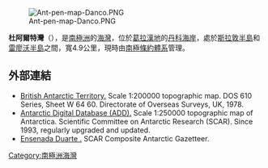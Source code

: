 [[Image:Ant-pen-map-Danco.PNG|thumb]]

{{coord|64|12|00|S|60|57|00|W|display=title}}

'''杜阿爾特灣'''（{{lang-en|Duarte Cove}}），是[[南極洲|南極洲]]的[[海灣|海灣]]，位於[[葛拉漢地|葛拉漢地]]的[[丹科海岸|丹科海岸]]，處於[[斯拉敦半島|斯拉敦半島]]和[[雷廖沃半島|雷廖沃半島]]之間，寬4.9公里，現時由[[南極條約體系|南極條約體系]]管理。

==外部連結==
* [http://data.aad.gov.au/aadc/mapcat/display_map.cfm?map_id=3198 British Antarctic Territory.] {{Wayback|url=http://data.aad.gov.au/aadc/mapcat/display_map.cfm?map_id=3198 |date=20120612032744 }}  Scale 1:200000 topographic map.  DOS 610 Series, Sheet W 64 60.  Directorate of Overseas Surveys, UK, 1978.
* [http://www.add.scar.org Antarctic Digital Database (ADD).] {{Wayback|url=http://www.add.scar.org/ |date=20170305000653 }} Scale 1:250000 topographic map of Antarctica. Scientific Committee on Antarctic Research (SCAR). Since 1993, regularly upgraded and updated.
* [https://data.aad.gov.au/aadc/gaz/scar/display_name.cfm?gaz_id=105469 Ensenada Duarte .] {{Wayback|url=https://data.aad.gov.au/aadc/gaz/scar/display_name.cfm?gaz_id=105469 |date=20200610034339 }} SCAR Composite Antarctic Gazetteer.

{{DEFAULTSORT:Duarte Cove}}
[[Category:南極洲海灣|Category:南極洲海灣]]


{{DancoCoast-geo-stub}}
